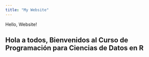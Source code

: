 ```yaml
---
title: "My Website"
---
```


Hello, Website!

## Hola a todos, Bienvenidos al Curso de Programación para Ciencias de Datos en R